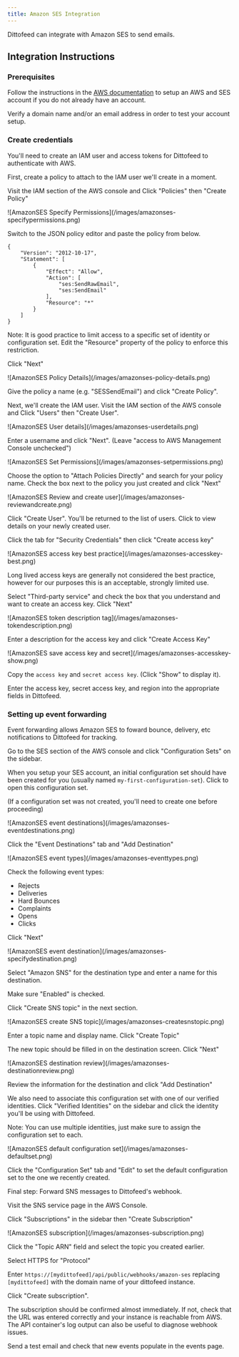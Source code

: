 ```yaml
---
title: Amazon SES Integration
---
```

Dittofeed can integrate with Amazon SES to send emails.

## Integration Instructions

### Prerequisites

Follow the instructions in the [AWS documentation](https://docs.aws.amazon.com/ses/latest/dg/setting-up.html) to setup an
AWS and SES account if you do not already have an account.

Verify a domain name and/or an email address in order to test your account setup.

### Create credentials

You'll need to create an IAM user and access tokens for Dittofeed to authenticate with AWS.

First, create a policy to attach to the IAM user we'll create in a moment.

Visit the IAM section of the AWS console and Click "Policies" then "Create Policy"

<Frame>
  ![AmazonSES Specify Permissions](/images/amazonses-specifypermissions.png)
</Frame>

Switch to the JSON policy editor and paste the policy from below.

```
{
	"Version": "2012-10-17",
	"Statement": [
		{
			"Effect": "Allow",
			"Action": [
				"ses:SendRawEmail",
				"ses:SendEmail"
			],
			"Resource": "*"
		}
	]
}
```

<Warning>
  Note: It is good practice to limit access to a specific set of identity or
  configuration set. Edit the "Resource" property of the policy to enforce this
  restriction.
</Warning>

Click "Next"

<Frame>![AmazonSES Policy Details](/images/amazonses-policy-details.png)</Frame>

Give the policy a name (e.g. "SESSendEmail") and click "Create Policy".

Next, we'll create the IAM user. Visit the IAM section of the AWS console and Click "Users" then "Create User".

<Frame>![AmazonSES User details](/images/amazonses-userdetails.png)</Frame>

Enter a username and click "Next". (Leave "access to AWS Management Console unchecked")

<Frame>
  ![AmazonSES Set Permissions](/images/amazonses-setpermissions.png)
</Frame>

Choose the option to "Attach Policies Directly" and search for your policy name. Check the box next to the policy you just created and click "Next"

<Frame>
  ![AmazonSES Review and create user](/images/amazonses-reviewandcreate.png)
</Frame>

Click "Create User". You'll be returned to the list of users. Click to view details on your newly created user.

Click the tab for "Security Credentials" then click "Create access key"

<Frame>
  ![AmazonSES access key best practice](/images/amazonses-accesskey-best.png)
</Frame>

Long lived access keys are generally not considered the best practice, however for our purposes this is an acceptable,
strongly limited use.

Select "Third-party service" and check the box that you understand and want to create an access key. Click "Next"

<Frame>
  ![AmazonSES token description tag](/images/amazonses-tokendescription.png)
</Frame>

Enter a description for the access key and click "Create Access Key"

<Frame>
  ![AmazonSES save access key and secret](/images/amazonses-accesskey-show.png)
</Frame>

Copy the `access key` and `secret access key`. (Click "Show" to display it).

[//]: # "TODO: Need an image of the SES section in dittofeed"

Enter the access key, secret access key, and region into the appropriate fields in Dittofeed.

### Setting up event forwarding

Event forwarding allows Amazon SES to foward bounce, delivery, etc notifications to Dittofeed for tracking.

Go to the SES section of the AWS console and click "Configuration Sets" on the sidebar.

When you setup your SES account, an initial configuration set should have been created for you (usually named `my-first-configuration-set`).
Click to open this configuration set.

(If a configuration set was not created, you'll need to create one before proceeding)

<Frame>
  ![AmazonSES event destinations](/images/amazonses-eventdestinations.png)
</Frame>

Click the "Event Destinations" tab and "Add Destination"

<Frame>![AmazonSES event types](/images/amazonses-eventtypes.png)</Frame>

Check the following event types:

- Rejects
- Deliveries
- Hard Bounces
- Complaints
- Opens
- Clicks

Click "Next"

<Frame>
  ![AmazonSES event destination](/images/amazonses-specifydestination.png)
</Frame>

Select "Amazon SNS" for the destination type and enter a name for this destination.

Make sure "Enabled" is checked.

Click "Create SNS topic" in the next section.

<Frame>
  ![AmazonSES create SNS topic](/images/amazonses-createsnstopic.png)
</Frame>

Enter a topic name and display name. Click "Create Topic"

The new topic should be filled in on the destination screen. Click "Next"

<Frame>
  ![AmazonSES destination review](/images/amazonses-destinationreview.png)
</Frame>

Review the information for the destination and click "Add Destination"

We also need to associate this configuration set with one of our verified identities. Click "Verified Identities"
on the sidebar and click the identity you'll be using with Dittofeed.

Note: You can use multiple identities, just make sure to assign the configuration set to each.

<Frame>
  ![AmazonSES default configuration set](/images/amazonses-defaultset.png)
</Frame>

Click the "Configuration Set" tab and "Edit" to set the default configuration set to the one we recently created.

Final step: Forward SNS messages to Dittofeed's webhook.

Visit the SNS service page in the AWS Console.

Click "Subscriptions" in the sidebar then "Create Subscription"

<Frame>![AmazonSES subscription](/images/amazonses-subscription.png)</Frame>

Click the "Topic ARN" field and select the topic you created earlier.

Select HTTPS for "Protocol"

Enter `https://[mydittofeed]/api/public/webhooks/amazon-ses` replacing `[mydittofeed]` with the domain name of your dittofeed instance.

Click "Create subscription".

The subscription should be confirmed almost immediately. If not, check that the URL was entered correctly and your instance is reachable from AWS.
The API container's log output can also be useful to diagnose webhook issues.

Send a test email and check that new events populate in the events page.
